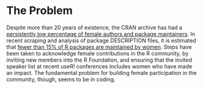 # The Problem
<!-- 
Outlining the issue / weak point / problem to be solved by this proposal. This should be a compelling section that sets the reader up for the next section - the proposed solution!

It is important to cover:

 - [ ] What the problem is
 - [ ] Who it affects
 - [ ] Have there been previous attempts to resolve the problem
 - [ ] Why it should be tackled
-->

Despite more than 20 years of existence, the CRAN archive has had a [persistently low percentage of female authors and package maintainers](http://www.pnas.org/content/112/48/14788.abstract). In recent scraping and analysis of package DESCRIPTION files, it is estimated that [fewer than 15% of R packages are maintained by women](http://forwards.github.io/data/#packages). Steps have been taken to acknowledge female contributions in the R community, by inviting new members into the R Foundation, and ensuring that the invited speaker list at recent useR! conferences includes women who have made an impact. The fundamental problem for building female participation in the community, though, seems to be in coding. 
